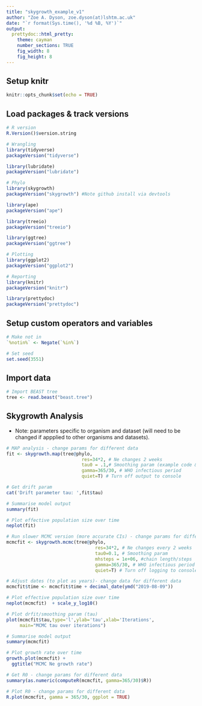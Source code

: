 ```yaml
---
title: "skygrowth_example_v1"
author: "Zoe A. Dyson, zoe.dyson(at)lshtm.ac.uk"
date: "`r format(Sys.time(), '%d %B, %Y')`"
output:
  prettydoc::html_pretty:
    theme: cayman
    number_sections: TRUE
    fig_width: 8
    fig_height: 8
---
```


## Setup knitr
```r
knitr::opts_chunk$set(echo = TRUE)
```

## Load packages & track versions
```r
# R version
R.Version()$version.string

# Wrangling
library(tidyverse)
packageVersion("tidyverse")

library(lubridate)
packageVersion("lubridate")

# Phylo
library(skygrowth)
packageVersion("skygrowth") #Note github install via devtools

library(ape)
packageVersion("ape")

library(treeio)
packageVersion("treeio")

library(ggtree)
packageVersion("ggtree")

# Plotting
library(ggplot2)
packageVersion("ggplot2")

# Reporting
library(knitr)
packageVersion("knitr")

library(prettydoc)
packageVersion("prettydoc")

```

## Setup custom operators and variables
```r

# Make not in 
`%notin%` <- Negate(`%in%`)

# Set seed
set.seed(3551)

```

## Import data
```r

# Import BEAST tree
tree <- read.beast("beast.tree")

```


## Skygrowth Analysis
- Note: parameters specific to organism and dataset (will need to be changed if appplied to other organisms and datasets).  
```r

# MAP analysis - change params for different data
fit <- skygrowth.map(tree@phylo, 
                            res=34*2, # Ne changes 2 weeks
                            tau0 = .1,# Smoothing param (example code & Ingle et al)
                            gamma=365/30, # WHO infectious period
                            quiet=T) # Turn off output to console

# Get drift param
cat('Drift parameter tau: ',fit$tau)

# Summarise model output
summary(fit)

# Plot effective population size over time
neplot(fit) 

# Run slower MCMC version (more accurate CIs) - change params for different data
mcmcfit <- skygrowth.mcmc(tree@phylo, 
                                 res=34*2, # Ne changes every 2 weeks
                                 tau0=0.1, # Smoothing param
                                 mhsteps = 1e+06, #chain length/steps
                                 gamma=365/30, # WHO infectious period
                                 quiet=T) # Turn off logging to console

# Adjust dates (to plot as years)- change data for different data
mcmcfit$time <- mcmcfit$time + decimal_date(ymd("2019-08-09")) 

# Plot effective population size over time
neplot(mcmcfit)  + scale_y_log10()

# Plot drfit/smoothing param (tau)
plot(mcmcfit$tau,type='l',ylab='tau',xlab='Iterations',
     main="MCMC tau over iterations") 

# Summarise model output
summary(mcmcfit)

# Plot growth rate over time
growth.plot(mcmcfit) + 
  ggtitle("MCMC Ne growth rate")

# Get R0 - change params for different data
summary(as.numeric(computeR(mcmcfit, gamma=365/30)$R))

# Plot R0 - change params for different data
R.plot(mcmcfit, gamma = 365/30, ggplot = TRUE) 


```

